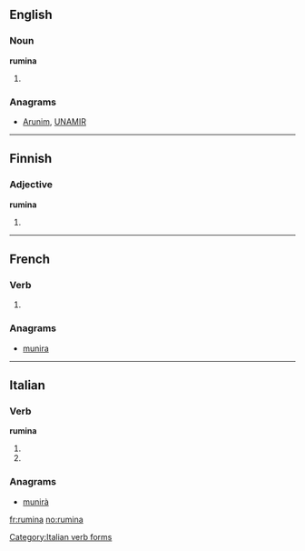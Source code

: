 ==English==

===Noun===
'''rumina'''

# {{plural of|rumen}}

===Anagrams===
* {{alphagram|aimnru}} [[Arunim#English|Arunim]], [[UNAMIR#English|UNAMIR]]
----
==Finnish==

===Adjective===
'''rumina'''

# {{fi-form of|type=adjective|case=essive|pl=plural|ruma}}

----

==French==

===Verb===
{{fr-verb-form}}

# {{conjugation of|ruminer||3|s|[[past historic]]|lang=fr}}

===Anagrams===
* {{alphagram|aimnru}} [[munira#French|munira]]
----
==Italian==

===Verb===
'''rumina'''

# {{form of|[[third-person|Third-person]] [[singular]] [[present tense]]|[[ruminare#Italian|ruminare]]|lang=Italian}}
# {{form of|[[second-person|Second-person]] singular [[imperative]]|ruminare#Italian|ruminare|lang=Italian}}

===Anagrams===
* {{alphagram|aimnru}} [[munirà#Italian|munirà]]
[[Category:Italian verb forms]]

[[fr:rumina]]
[[no:rumina]]